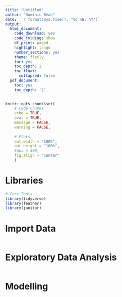 ```yaml
---
title: "Untitled"
author: "Dominic Bean"
date: '`r format(Sys.time(), "%d %B, %Y")`'
output:
  html_document:
    code_download: yes
    code_folding: show
    df_print: paged
    highlight: tango
    number_sections: yes
    theme: flatly
    toc: yes
    toc_depth: 2
    toc_float:
      collapsed: false
  pdf_document:
    toc: yes
    toc_depth: '2'
---
```


```r
knitr::opts_chunk$set(
    # Code Chunks
    echo = TRUE,
    eval = TRUE,
    message = FALSE,
    warning = FALSE,
    
    # Plots
    out.width = "100%",
    out.height = "100%",
    #dpi = 300,
    fig.align = "center"
    )
```

# Libraries

```r
# Core Tools
library(tidyverse)
library(feather)
library(janitor)
```

# Import Data

```r

```

# Exploratory Data Analysis

```r

```

# Modelling

```r

```

